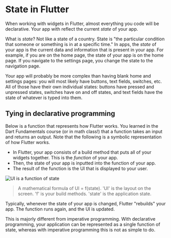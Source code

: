 # State in Flutter

When working with widgets in Flutter, almost everything you code will be declarative. Your app with reflect the current *state* of your app.

What is *state*? Not like a state of a country. State is "the particular condition that someone or something is in at a specific time." In apps, the *state* of your app is the current data and information that is present in your app. For example, if you are on the home page, the state of your app is on the home page. If you navigate to the settings page, you change the state to the navigation page.

Your app will probably be more complex than having blank home and settings pages: you will most likely have buttons, text fields, switches, etc. All of those have their own individual states: buttons have pressed and unpressed states, switches have on and off states, and text fields have the state of whatever is typed into them.

## Tying in declarative programming

Below is a function that represents how Flutter works. You learned in the Dart Fundamentals course (or in math class!) that a function takes an input and returns an output. Note that the following is a symbolic representation of how Flutter works.

- In Flutter, your app consists of a build method that puts all of your widgets together. This is the *function* of your app.
- Then, the state of your app is inputted into the function of your app.
- The result of the function is the UI that is displayed to your user.

![UI is a function of state](function-of-state.png)


> A mathematical formula of UI = f(state). 'UI' is the layout on the screen. 'f' is your build methods. 'state' is the application state.

Typically, whenever the state of your app is changed, Flutter "rebuilds" your app. The function runs again, and the UI is updated.

This is majorly different from imperative programming. With declarative programming, your application can be represented as a single function of state, whereas with imperative programming this is not as simple to do.
